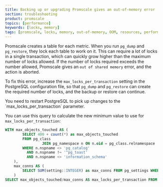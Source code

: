 ```yaml
---
title: Backing up or upgrading Promscale gives an out-of-memory error
section: troubleshooting
product: promscale
topics: [performance]
keywords: [locks, memory]
tags: [promscale, locks, memory, out-of-memory, OOM, resources, performance]
---
```


<!---
* Keep this section in alphabetical order
* Use this format for writing troubleshooting sections:
 - Cause: What causes the problem?
 - Consequence: What does the user see when they hit this problem?
 - Fix/Workaround: What can the user do to fix or work around the problem? Provide a "Resolving" Procedure if required.
 - Result: When the user applies the fix, what is the result when the same action is applied?
* Copy this comment at the top of every troubleshooting page
-->

Promscale creates a table for each metric. When you run `pg_dump` and
`pg_restore`, they lock each table to work on it. This can require a lot of
locks in a single transaction, which can quickly grow higher than the maximum
number of locks allowed. If the number of locks required exceeds the number
allowed, Promscale gives an `out of shared memory` error, and the action is
aborted.

To fix this error, increase the `max_locks_per_transaction` setting in the
PostgreSQL configuration file, so that `pg_dump` and `pg_restore` can create the
required number of locks, and the backup or restore can continue.

<highlight type="important">
You need to restart PostgreSQL to pick up changes to the
`max_locks_per_transaction` parameter.
</highlight>

You can use this query to calculate the new minimum value to use for
`max_locks_per_transaction`:

```SQL
WITH max_objects_touched AS (
        SELECT 400 + count(*) as max_objects_touched
        FROM pg_class
                 JOIN pg_namespace n ON n.oid = pg_class.relnamespace
        WHERE n.nspname <> 'pg_catalog'
          AND n.nspname !~ '^pg_toast'
          AND n.nspname <> 'information_schema'
    ),
    max_conns AS (
        SELECT SUM(setting::INTEGER) as max_conns FROM pg_settings WHERE name IN ('max_connections', 'max_prepared_transactions')
    )
SELECT max_objects_touched/max_conns AS max_locks_per_transaction FROM max_objects_touched, max_conns;
```
